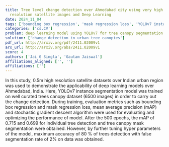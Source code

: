 ```yaml
---
title: Tree level change detection over Ahmedabad city using very high
  resolution satellite images and Deep Learning
date: 2024_11_04
tags: ['bounding box regression', 'mask regression loss', 'YOLOv7 instance segmentation', 'deep learning', 'hyperparameter tuning', 'mean average precision', 'change detection', 'stochastic gradient descent', 'high resolution satellite images']
categories: ['cs.CV']
problem: deep learning model using YOLOv7 for tree canopy segmentation
solution: ['change detection in urban tree canopies']
pdf_url: http://arxiv.org/pdf/2411.02009v1
arx_url: http://arxiv.org/abs/2411.02009v1
score: 4
authors: ['Jai G Singla', 'Gautam Jaiswal']
affiliations_aligned: ['', '']
affiliations: ['']
---
```



In this study, 0.5m high resolution satellite datasets over Indian urban
region was used to demonstrate the applicability of deep learning models over
Ahmedabad, India. Here, YOLOv7 instance segmentation model was trained on well
curated trees canopy dataset (6500 images) in order to carry out the change
detection. During training, evaluation metrics such as bounding box regression
and mask regression loss, mean average precision (mAP) and stochastic gradient
descent algorithm were used for evaluating and optimizing the performance of
model. After the 500 epochs, the mAP of 0.715 and 0.699 for individual tree
detection and tree canopy mask segmentation were obtained. However, by further
tuning hyper parameters of the model, maximum accuracy of 80 % of trees
detection with false segmentation rate of 2% on data was obtained.